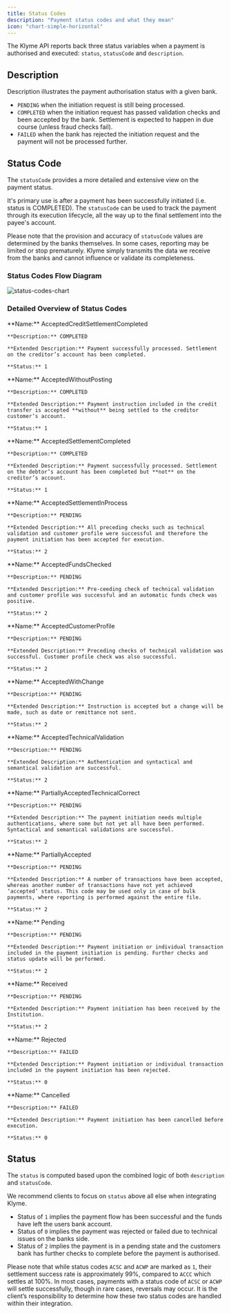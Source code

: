 ```yaml
---
title: Status Codes
description: "Payment status codes and what they mean"
icon: "chart-simple-horizontal"
---
```


The Klyme API reports back three status variables when a payment is authorised and executed: `status`, `statusCode` and `description`.

## Description

Description illustrates the payment authorisation status with a given bank.

- `PENDING` when the initiation request is still being processed.
- `COMPLETED` when the initiation request has passed validation checks and been accepted by the bank. 
Settlement is expected to happen in due course (unless fraud checks fail).
- `FAILED` when the bank has rejected the initiation request and the payment will not be processed further.

## Status Code

The `statusCode` provides a more detailed and extensive view on the payment status.

It's primary use is after a payment has been successfully initiated (i.e. status is COMPLETED).
The `statusCode` can be used to track the payment through its execution lifecycle, all the way up to the final settlement into the payee's account.

<Note>Please note that the provision and accuracy of `statusCode` values are determined by the banks themselves. In some cases, reporting may be limited or stop prematurely.
Klyme simply transmits the data we receive from the banks and cannot influence or validate its completeness.</Note>

### Status Codes Flow Diagram

![status-codes-chart](https://storage.googleapis.com/klyme-misc/status_codes_chart.png)

### Detailed Overview of Status Codes

<AccordionGroup>
  <Accordion title="ACCC" >
    **Name:** AcceptedCreditSettlementCompleted

    **Description:** COMPLETED

    **Extended Description:** Payment successfully processed. Settlement on the creditor’s account has been completed.

    **Status:** 1
  </Accordion>

  <Accordion title="ACWP" >
    **Name:** AcceptedWithoutPosting

    **Description:** COMPLETED

    **Extended Description:** Payment instruction included in the credit transfer is accepted **without** being settled to the creditor customer’s account.

    **Status:** 1
  </Accordion>

  <Accordion title="ACSC" >
    **Name:** AcceptedSettlementCompleted

    **Description:** COMPLETED

    **Extended Description:** Payment successfully processed. Settlement on the debtor’s account has been completed but **not** on the creditor’s account.

    **Status:** 1
  </Accordion>

  <Accordion title="ACSP" >
    **Name:** AcceptedSettlementInProcess

    **Description:** PENDING

    **Extended Description:** All preceding checks such as technical validation and customer profile were successful and therefore the payment initiation has been accepted for execution.

    **Status:** 2
  </Accordion>

  <Accordion title="ACFC" >
    **Name:** AcceptedFundsChecked

    **Description:** PENDING

    **Extended Description:** Pre-ceeding check of technical validation and customer profile was successful and an automatic funds check was positive.

    **Status:** 2
  </Accordion>

  <Accordion title="ACCP" >
    **Name:** AcceptedCustomerProfile

    **Description:** PENDING

    **Extended Description:** Preceding checks of technical validation was successful. Customer profile check was also successful.

    **Status:** 2
  </Accordion>

  <Accordion title="ACWC" >
    **Name:** AcceptedWithChange

    **Description:** PENDING

    **Extended Description:** Instruction is accepted but a change will be made, such as date or remittance not sent.

    **Status:** 2
  </Accordion>

  <Accordion title="ACTC" >
    **Name:** AcceptedTechnicalValidation

    **Description:** PENDING

    **Extended Description:** Authentication and syntactical and semantical validation are successful.

    **Status:** 2
  </Accordion>

  <Accordion title="PATC" >
    **Name:** PartiallyAcceptedTechnicalCorrect

    **Description:** PENDING

    **Extended Description:** The payment initiation needs multiple authentications, where some but not yet all have been performed. Syntactical and semantical validations are successful.

    **Status:** 2
  </Accordion>

  <Accordion title="PART" >
    **Name:** PartiallyAccepted

    **Description:** PENDING

    **Extended Description:** A number of transactions have been accepted, whereas another number of transactions have not yet achieved ‘accepted’ status. This code may be used only in case of bulk payments, where reporting is performed against the entire file.

    **Status:** 2
  </Accordion>

  <Accordion title="PDNG" >
    **Name:** Pending

    **Description:** PENDING

    **Extended Description:** Payment initiation or individual transaction included in the payment initiation is pending. Further checks and status update will be performed.

    **Status:** 2
  </Accordion>

  <Accordion title="RCVD" >
    **Name:** Received

    **Description:** PENDING

    **Extended Description:** Payment initiation has been received by the Institution.

    **Status:** 2
  </Accordion>

  <Accordion title="RJCT" >
    **Name:** Rejected

    **Description:** FAILED

    **Extended Description:** Payment initiation or individual transaction included in the payment initiation has been rejected.

    **Status:** 0
  </Accordion>

  <Accordion title="CANC" >
    **Name:** Cancelled

    **Description:** FAILED

    **Extended Description:** Payment initiation has been cancelled before execution.

    **Status:** 0
  </Accordion>
</AccordionGroup>

## Status

The `status` is computed based upon the combined logic of both `description` and `statusCode`.

<Note>We recommend clients to focus on `status` above all else when integrating Klyme.</Note>

- Status of `1` implies the payment flow has been successful and the funds have left the users bank account.
- Status of `0` implies the payment was rejected or failed due to technical issues on the banks side.
- Status of `2` implies the payment is in a pending state and the customers bank has further checks to complete before the payment is authorised.

<Note>Please note that while status codes `ACSC` and `ACWP` are marked as `1`, their settlement success rate is approximately 99%, compared to `ACCC`
which settles at 100%. In most cases, payments with a status code of `ACSC` or `ACWP` will settle successfully, though in rare cases, reversals may occur.
It is the client’s responsibility to determine how these two status codes are handled within their integration.</Note>